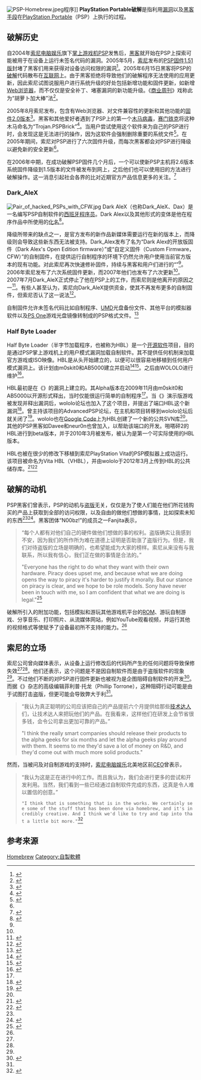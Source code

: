 {{noteTA
|G1=IT
|G2=Games
}}
<!--This article was flush full of original research, unverifiable content and other problems prior. Please do not add content without making sure you can cite reliable sources-->
[[Image:PSP-Homebrew.jpeg|thumb]]程序]]
'''PlayStation Portable破解'''是指利用[[漏洞|漏洞]]以及[[黑客_(电脑安全)|黑客手段]]在[[PlayStation_Portable|PlayStation Portable]]（PSP）上执行{{le|未签名代码|unsigned code}}的过程。

==破解历史==
自2004年[[索尼电脑娱乐|索尼电脑娱乐]]旗下[[掌上游戏机|掌上游戏机]]PSP发售后，[[黑客_(爱好者)|黑客]]就开始在PSP上探索可能被用于在设备上运行未签名代码的漏洞。2005年5月，[[索尼|索尼]]发布的[[PlayStation_Portable系統軟體#1.51版|PSP固件1.51版]]封堵了黑客们用来获得对设备访问权限的漏洞<ref name="reuters">{{cite web|title=Sony battles hackers over hijacked games|url=http://www.redorbit.com/news/display/?id=166043&source=r_scifi_gaming|accessdate=2008-12-02|date=2005-07-06|publisher=Reuters|archive-date=2009-01-13|archive-url=https://web.archive.org/web/20090113100829/http://www.redorbit.com/news/display/?id=166043&source=r_scifi_gaming|dead-url=no}}</ref>。2005年6月15日黑客将PSP的[[软件破解|破解]]代码散布在[[互联网|互联网]]上。由于黑客拒绝将导致他们的破解程序无法使用的应用更新，因此索尼试图说服用户进行系统升级的好处包括新增功能和固件更新，如新增[[Web浏览器|Web浏览器]]，而不仅仅是安全补丁、堵塞漏洞的新功能升级。《[[商业周刊|商业周刊]]》戏称此为“胡萝卜加大棒”法<ref name="BusinessWeek">{{cite web|title=Attack of the Playstation Hackers|url=http://www.businessweek.com/technology/content/dec2005/tc20051230_356459.htm|date=2005-12-01|accessdate=2008-07-21|author=Kenji Hall|publisher=BusinessWeek|archive-date=2008-05-16|archive-url=https://web.archive.org/web/20080516135514/http://www.businessweek.com/technology/content/dec2005/tc20051230_356459.htm|dead-url=no}}</ref>。

2005年8月索尼发布，包含有Web浏览器、对文件兼容性的更新和其他功能的[[PlayStation_Portable系統軟體#2.0版|固件2.0版本]]<ref name="update">{{cite web|title=Playstation.com - Support - System Updates - psp|url=http://www.us.playstation.com/support/systemupdates/psp/history.html|accessdate=2014-05-06|archive-date=2010-02-01|archive-url=https://web.archive.org/web/20100201234926/http://www.us.playstation.com/Support/SystemUpdates/PSP/history.html|dead-url=no}}</ref>。黑客和其他{{le|自制软件|Homebrew (video games)}}爱好者遇到了PSP上的第一个[[特洛伊木马_(电脑)|木马病毒]]，[[赛门铁克|赛门铁克]]将这种木马命名为“Trojan.PSPBrick”<ref>{{cite news|author=OTACON|title=首个针对PSP掌机的木马病毒爆发|url=http://games.sina.com.cn/t/n/2006-10-25/1454172506.shtml|accessdate=2014-05-06|newspaper=新浪游戏|date=2006-10-25|language=zh-cn|archive-date=2016-03-04|archive-url=https://web.archive.org/web/20160304120324/http://games.sina.com.cn/t/n/2006-10-25/1454172506.shtml|dead-url=no}}</ref>。当用户尝试使用这个软件来为自己的PSP进行{{le|降级 (软件)|Downgrade|降级}}时，会发现这是无法进行的操作，因为这软件会强制删除重要的系统文件<ref>{{cite web|title=Trojan Trashes Playstation Portable|url=http://www.pcworld.com/article/122915/trojan_trashes_playstation_portable.html|date=2005-10-08|accessdate=2008-07-22|author=Robert McMillan|publisher=PC World|archive-date=2008-08-13|archive-url=https://web.archive.org/web/20080813003900/http://www.pcworld.com/article/122915/trojan_trashes_playstation_portable.html|dead-url=no}}</ref>。在2005年期间，索尼对PSP进行了六次固件升级，而每次黑客都会对PSP进行降级以避免新的安全更新<ref name="BusinessWeek" />。

在2006年中期，在成功破解PSP固件几个月后，一个可以使新PSP主机将2.6版本系统固件降级到1.5版本的文件被发布到网上，之后他们也可以使用旧的方法进行破解操作。这一消息引起社会各界的比对近期官方产品信息更多的关注。<ref name="routine">{{cite news|title=Routine Upgrades Are the Bane of 'Homebrew' Enthusiasts|url=http://www.washingtonpost.com/wp-dyn/content/article/2006/07/05/AR2006070501627.html|date=2006-06-06|accessdate=2008-07-28|author=Mike Musgrove|publisher=The Washington Post|archive-date=2012-11-06|archive-url=https://web.archive.org/web/20121106044747/http://www.washingtonpost.com/wp-dyn/content/article/2006/07/05/AR2006070501627.html|dead-url=no}}</ref>

===Dark_AleX===
[[File:Pair_of_hacked_PSPs_with_CFW.jpg|thumb]]
Dark AleX（也称Dark_AleX、Dax）是一名编写PSP自制软件的[[西班牙|西班牙]][[程序设计|程序员]]。Dark Alex以及其他形式的变体是他在程序作品中所使用的[[化名|化名]]<ref>{{cite news|url=http://news.bbc.co.uk/1/hi/technology/6397797.stm|title=Three hacker teams unlock the PSP|publisher=BBC News|accessdate=2008-02-17|last=Rubens|first=Paul|date=2007-02-26|archive-date=2007-10-16|archive-url=https://web.archive.org/web/20071016075223/http://news.bbc.co.uk/1/hi/technology/6397797.stm|dead-url=no}}</ref>。

降级所带来的缺点之一，是官方发布的新作品新媒体需要运行在新的版本上，而降级则会导致这些新东西无法被支持。Dark_Alex发布了名为“Dark Alex的开放版固件（Dark Alex's Open Edition firmware）”或“自定义固件（Custom Firmware，CFW）”的自制固件，在提供运行自制程序的环境下仍然允许用户使用当前官方版本的现有功能。对此索尼再次快速修补固件，持续与黑客和用户们进行的“{{le|猫捉老鼠游戏|cat-and-mouse game}}”<ref name="hackerteam"/>。2006年索尼发布了六次系统固件更新，而2007年他们也发布了六次更新<ref name="update"/>。2007年7月Dark_AleX正式停止了他在PSP上的工作，而索尼则是他离开的原因之一<ref>{{cite web|url=http://www.engadget.com/2007/07/03/psp-modder-extraordinare-dark-alex-calls-it-quits|title=PSP modder extraordinare Dark_AleX calls it quits|publisher=engadget|accessdate=2008-08-05|last=Patel|first=Nilay|archive-date=2008-08-01|archive-url=https://web.archive.org/web/20080801182453/http://www.engadget.com/2007/07/03/psp-modder-extraordinare-dark-alex-calls-it-quits/|dead-url=no}}</ref>。有些人甚至认为，索尼向Dark_AleX提供资金，使其不再发布更多的自制固件，但索尼否认了这一说法<ref>{{cite web|url=http://www.mtv.com/news/articles/1566451/20070806/index.jhtml|title=Sony Exec Talks New PSP's Upgrades, GPS Attachment, NYC Appeal And More|publisher=MTV|accessdate=2008-08-05|last=Totilo|first=Stephen|archive-date=2008-05-17|archive-url=https://web.archive.org/web/20080517210330/http://www.mtv.com/news/articles/1566451/20070806/index.jhtml|dead-url=no}}</ref>。

自制固件允许未签名代码比如自制程序、[[UMD|UMD]]光盘备份文件、其他平台的模拟器软件以及[[PlayStation|PS One]]游戏光盘镜像转制成的PSP格式文件。<ref>{{cite web|url=http://www.eurogamer.net/article.php?article_id=72468|title=Investigating the PSP's PSone emulator|publisher=Eurogamer|accessdate=2008-08-05|last=Swann|first=Graham|archive-date=2008-12-07|archive-url=https://web.archive.org/web/20081207064401/http://www.eurogamer.net/article.php?article_id=72468|dead-url=no}}</ref>

===Half Byte Loader===
Half Byte Loader（半字节加载程序，也被称为HBL）是一个[[开源软件|开源软件]]项目，目的是通过PSP掌上游戏机上的用户模式漏洞加载自制软件。其不提供任何机制来加载官方游戏或ISO映像。HBL是从头开始建立的，以便可以很容易地移植到任何用户模式漏洞上。该计划由m0skit0和AB5000建立并启动<ref name=alpha>{{cite web|title=MOHH exploit – m0skit0's eLoader alpha release (Devs only)|url=http://wololo.net/2009/11/29/mooh-exploit-m0skit0s-eloader-alpha-release-devs-only|date=2009-11-29|accessdate=2012-09-26|author=Wololo|publisher=Wololo.net|archive-date=2012-09-15|archive-url=https://web.archive.org/web/20120915090436/http://wololo.net/2009/11/29/mooh-exploit-m0skit0s-eloader-alpha-release-devs-only/|dead-url=no}}</ref><ref name=license>{{cite web |url=http://code.google.com/p/valentine-hbl/source/browse/trunk/eLoader/LICENSE |title=LICENSE - valentine-hbl - Half Byte Loader - Google Project Hosting |publisher=Code.google.com |date= |accessdate=2013-06-21 |archive-date=2014-07-12 |archive-url=https://web.archive.org/web/20140712120510/http://code.google.com/p/valentine-hbl/source/browse/trunk/eLoader/LICENSE |dead-url=no }}</ref>。之后由WOLOLO进行维护<ref name=svn>{{cite web |url=http://code.google.com/p/valentine-hbl/ |title=valentine-hbl - Half Byte Loader - Google Project Hosting |publisher=Code.google.com |date= |accessdate=2013-06-21 |archive-date=2013-06-27 |archive-url=https://web.archive.org/web/20130627091343/http://code.google.com/p/valentine-hbl/ |dead-url=no }}</ref>。

HBL最初是在《{{le|荣誉勋章：英雄|Medal of Honor Heroes}}》的漏洞上建立的。其Alpha版本在2009年11月由m0skit0和AB5000以开源形式释出，当时仅能很运行简单的自制程序<ref name=alpha />。当《{{le|啪嗒砰2|Patapon 2}}》演示版游戏被发现并释出漏洞后，wololo论坛也加入了这个项目，并提出了端口HBL这个新漏洞<ref name=patapon2>{{cite web |url=http://wololo.net/2010/03/29/devs-only-valentine-half-byte-loader-port-to-the-patapon2-demo-exploit/ |title=(devs only) Valentine: Half-Byte Loader port to the Patapon2 demo exploit · |publisher=Wololo.net |date=2010-03-29 |accessdate=2013-06-21 |archive-date=2013-06-06 |archive-url=https://web.archive.org/web/20130606062120/http://wololo.net/2010/03/29/devs-only-valentine-half-byte-loader-port-to-the-patapon2-demo-exploit/ |dead-url=no }}</ref>。曾主持该项目的AdvancedPSP论坛，在主机和项目转移到wololo论坛后就关闭了<ref name=wololo_talk>{{cite web |url=http://wololo.net/talk/viewforum.php?f=4 |title=wololo.net/talk • View forum - Half Byte Loader Development |publisher=Wololo.net |date= |accessdate=2013-06-21 |archive-date=2013-07-05 |archive-url=https://web.archive.org/web/20130705095254/http://wololo.net/talk/viewforum.php?f=4 |dead-url=no }}</ref>。wololo也在[[Google_Code|Google Code]]上为HBL创建了一个新的公共SVN库<ref name=svn />。其他的PSP黑客如Davee和neur0n也曾加入，以帮助该端口的开发。啪嗒砰2的HBL进行到beta版本，并于2010年3月被发布，被认为是第一个可实际使用的HBL版本。<!--HBL之后被移植到其他几个用户模式漏洞上，并且还被作为其他破解项目的基础，如PRO CFW项目。-->

HBL也被在很少的修改下移植到索尼PlayStation Vita的PSP模拟器上成功运行。该项目被命名为Vita HBL（VHBL），并由wololo于2012年3月上传到HBL的公共储存库。<ref name=vhbl>{{cite web |url=http://wololo.net/2012/03/03/vhbl-source-uploaded-to-the-svn-and-new-forum/ |title=VHBL: source uploaded to the svn, and new forum · |publisher=Wololo.net |date=2012-03-03 |accessdate=2013-06-21 |archive-date=2013-06-02 |archive-url=https://web.archive.org/web/20130602232329/http://wololo.net/2012/03/03/vhbl-source-uploaded-to-the-svn-and-new-forum/ |dead-url=no }}</ref><ref name=vhbl_neogamr>{{cite web |last=Callaham |first=John |url=http://www.neogamr.net/news/vita-half-byte-loader-the-first-homebrew-application-loader-for-the-psvita |title=Neowin - Where unprofessional journalism looks better |publisher=Neogamr.net |date= |accessdate=2013-06-21 |deadurl=yes |archiveurl=https://web.archive.org/web/20121007073814/http://www.neogamr.net/news/vita-half-byte-loader-the-first-homebrew-application-loader-for-the-psvita |archivedate=2012-10-07 }}</ref>

==破解的动机==
PSP黑客们曾表示，{{le|SIM锁|Phone unlocking|解锁}}PSP的动机与[[侵犯版權|盗版]]无关，仅仅是为了使人们能在他们所花钱购买的产品上获取到全部的访问权限，以及自由的做他们想做的事情，比如探索未知的东西<ref name="BusinessWeek" /><ref name="tapping">{{cite news|title=Tapping into Tinkering|url=http://www.washingtonpost.com/wp-dyn/content/article/2005/07/11/AR2005071101638_2.html|date=2005-07-12|accessdate=2008-07-22|author=Mike Musgrove|publisher=The Washington Post|archive-date=2012-11-06|archive-url=https://web.archive.org/web/20121106044802/http://www.washingtonpost.com/wp-dyn/content/article/2005/07/11/AR2005071101638_2.html|dead-url=no}}</ref>。黑客团体“N00bz!”的成员之一Fanjita表示，<blockquote>
“每个人都有对他们自己的硬件做他们想做的事的权利。盗版确实让我感到不安，因为我们的所作所为难在道德上证明是否助涨了盗版行为。但是，我们对待盗版的立场是明确的，也希望能成为大家的榜样。索尼从来没有与我联系，所以我有信心，我们正在做的事情是合法的。”

"Everyone has the right to do what they want with their own hardware. Piracy does upset me, and because what we are doing opens the way to piracy it's harder to justify it morally. But our stance on piracy is clear, and we hope to be role models. Sony have never been in touch with me, so I am confident that what we are doing is legal."<ref name="hackerteam">{{cite news|title=Three hacker teams unlock the PSP|url=http://news.bbc.co.uk/2/hi/technology/6397797.stm#chart|accessdate=2008-07-21|date=2007-02-26|author=Paul Rubens|publisher=BBC|archive-date=2019-06-10|archive-url=https://web.archive.org/web/20190610033205/http://news.bbc.co.uk/2/hi/technology/6397797.stm#chart|dead-url=no}}</ref>
</blockquote>

破解所引入的附加功能，包括模拟和游玩其他游戏机平台的[[ROM|ROM]]、游玩自制游戏、分享音乐、打印照片、从流媒体网站，例如YouTube观看视频，并运行其他的视频格式等使赋予了设备最初所不支持的能力。<ref name="BusinessWeek"/>

==索尼的立场==
索尼公司曾向媒体表示，从设备上运行修改后的代码所产生的任何问题将导致保修失效<ref name="reuters" /><ref name="BusinessWeek" />。他们还表示，这个问题是不是因自制软件而是由于盗版软件的现象<ref name="hackerteam" />。不过他们不断的对PSP进行固件更新也被视为是企图阻碍自制软件的开发<ref name="eetimes">{{cite web|title=Under the Hood: Sony Playstation Portable slims down|url=http://www.eetimes.com/news/semi/showArticle.jhtml?articleID=204200248|date=2007-11-20|accessdate=2008-07-22|author=Gregory A. Quirk|publisher=EETimes|archiveurl=https://archive.today/20120729203706/http://eetimes.com/design/signal-processing-dsp/4018418/Under-the-Hood-Sony-Playstation-Portable-slims-down|archivedate=2012-07-29|language=en|dead-url=yes}}</ref>。而据《{{le|制造 (杂志)|Make Magazine|制造}}》杂志的高级编辑菲利普·托龙（Phillip Torrone），这种阻碍行动可能是由于试图打击盗版，但更可能会导致弊大于利<ref name="tapping" />。
<blockquote>
“我认为真正聪明的公司应该把自己的产品提前六个月提供给那些[[Wikt:alpha_geek|技术达人]]们，让技术达人来把玩他们的产品。在我看来，这样他们在研发上会节省很多钱，会令公司拿出更加可靠的产品。”

"I think the really smart companies should release their products to the alpha geeks for six months and let the alpha geeks play around with them. It seems to me they'd save a lot of money on R&D, and they'd come out with much more solid products."
</blockquote>
然而，当被问及对自制游戏的支持时，[[索尼电脑娱乐|索尼电脑娱乐]]北美地区前[[CEO|CEO]]{{le|杰克·特雷顿|Jack Tretton}}曾表示，
<blockquote>
“我认为这是正在进行中的工作。而且我认为，我们会进行更多的尝试和开发利用。当然，我们看到一些已经通过自制软件完成的东西，这真是令人难以置信的创意。”

 "I think that is something that is in the works. We certainly see some of the stuff that has been done via homebrew, and it's incredibly creative. And I think we'd like to try and tap into that a little bit more."<ref name="IGN">{{cite web|title=Mailbag for 23 July 2007 - The Small Fish|url=http://psp.ign.com/mail/2007-07-23.html|accessdate=2008-12-24|date=2007-07-23|author=Greg Miller|publisher=IGN|deadurl=yes|archiveurl=https://web.archive.org/web/20090113162002/http://psp.ign.com/mail/2007-07-23.html|language=en|archivedate=2009-01-13}}</ref></blockquote>

==参考来源==
{{Reflist}}

<!--{{Homebrew}}-->

{{DEFAULTSORT:Playstation Portable Homebrew}}
[[Category:PlayStation_Portable|Homebrew]]
[[Category:自製軟體|Category:自製軟體]]